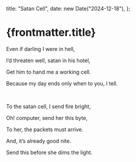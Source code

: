   title: "Satan Cell",
  date: new Date("2024-12-18"),
};

# {frontmatter.title}

Even if darling I were in hell,

I’d threaten well, satan in his hotel,

Get him to hand me a working cell.

Because my day ends only when to you, I tell.

<br />

To the satan cell, I send fire bright,

Oh! computer, send her this byte,

To her, the packets must arrive.

And, it’s already good nite.

Send this before she dims the light.

